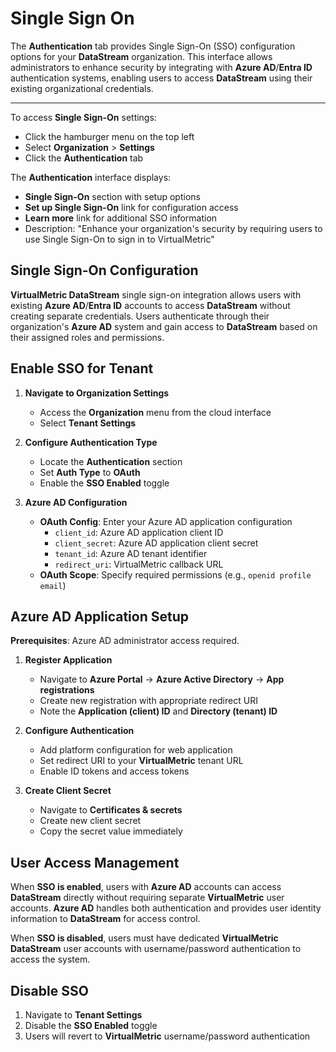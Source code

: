 # Single Sign On

The **Authentication** tab provides Single Sign-On (SSO) configuration options for your **DataStream** organization. This interface allows administrators to enhance security by integrating with **Azure AD**/**Entra ID** authentication systems, enabling users to access **DataStream** using their existing organizational credentials.

---

To access **Single Sign-On** settings:

- Click the hamburger menu on the top left
- Select **Organization** > **Settings**
- Click the **Authentication** tab

The **Authentication** interface displays:

- **Single Sign-On** section with setup options
- **Set up Single Sign-On** link for configuration access
- **Learn more** link for additional SSO information
- Description: "Enhance your organization's security by requiring users to use Single Sign-On to sign in to VirtualMetric"

## Single Sign-On Configuration

**VirtualMetric DataStream** single sign-on integration allows users with existing **Azure AD**/**Entra ID** accounts to access **DataStream** without creating separate credentials. Users authenticate through their organization's **Azure AD** system and gain access to **DataStream** based on their assigned roles and permissions.

## Enable SSO for Tenant

1. **Navigate to Organization Settings**
   - Access the **Organization** menu from the cloud interface
   - Select **Tenant Settings**

2. **Configure Authentication Type**
   - Locate the **Authentication** section
   - Set **Auth Type** to **OAuth**
   - Enable the **SSO Enabled** toggle

3. **Azure AD Configuration**
   - **OAuth Config**: Enter your Azure AD application configuration
     - `client_id`: Azure AD application client ID
     - `client_secret`: Azure AD application client secret
     - `tenant_id`: Azure AD tenant identifier
     - `redirect_uri`: VirtualMetric callback URL
   - **OAuth Scope**: Specify required permissions (e.g., `openid profile email`)

## Azure AD Application Setup

**Prerequisites**: Azure AD administrator access required.

1. **Register Application**
   - Navigate to **Azure Portal** → **Azure Active Directory** → **App registrations**
   - Create new registration with appropriate redirect URI
   - Note the **Application (client) ID** and **Directory (tenant) ID**

2. **Configure Authentication**
   - Add platform configuration for web application
   - Set redirect URI to your **VirtualMetric** tenant URL
   - Enable ID tokens and access tokens

3. **Create Client Secret**
   - Navigate to **Certificates & secrets**
   - Create new client secret
   - Copy the secret value immediately

## User Access Management

When **SSO is enabled**, users with **Azure AD** accounts can access **DataStream** directly without requiring separate **VirtualMetric** user accounts. **Azure AD** handles both authentication and provides user identity information to **DataStream** for access control.

When **SSO is disabled**, users must have dedicated **VirtualMetric DataStream** user accounts with username/password authentication to access the system.

## Disable SSO

1. Navigate to **Tenant Settings**
2. Disable the **SSO Enabled** toggle
3. Users will revert to **VirtualMetric** username/password authentication
